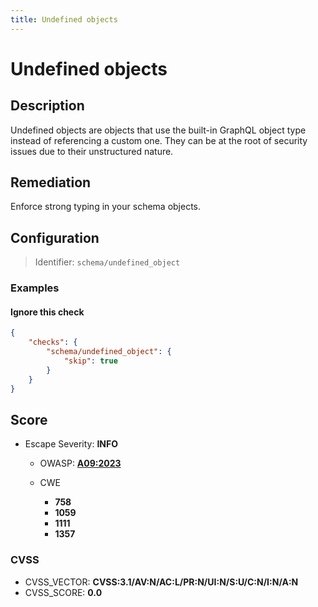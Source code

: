 ```yaml
---
title: Undefined objects
---
```


# Undefined objects

## Description

Undefined objects are objects that use the built-in GraphQL object type instead of referencing a custom one.
They can be at the root of security issues due to their unstructured nature.


## Remediation

Enforce strong typing in your schema objects.



## Configuration

> Identifier: `schema/undefined_object`



### Examples



#### Ignore this check

```json
{
    "checks": {
        "schema/undefined_object": {
            "skip": true
        }
    }
}
```




## Score

- Escape Severity: **<span className="info-severityom">INFO</span>**
  - OWASP: **[A09:2023](https://github.com/OWASP/API-Security/blob/master/editions/2023/en/0xa9-improper-assets-management.md)**
  
  - CWE
    - **758**
    - **1059**
    - **1111**
    - **1357**
  
  
  

### CVSS

- CVSS_VECTOR: **CVSS:3.1/AV:N/AC:L/PR:N/UI:N/S:U/C:N/I:N/A:N**
- CVSS_SCORE: **0.0**

